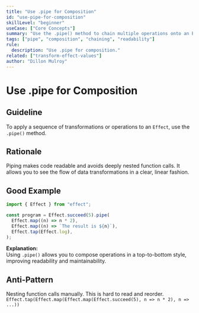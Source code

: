```yaml
---
title: "Use .pipe for Composition"
id: "use-pipe-for-composition"
skillLevel: "beginner"
useCase: ["Core Concepts"]
summary: "Use the .pipe() method to chain multiple operations onto an Effect in a readable, top-to-bottom sequence."
tags: ["pipe", "composition", "chaining", "readability"]
rule:
  description: "Use .pipe for composition."
related: ["transform-effect-values"]
author: "Dillon Mulroy"
---
```


# Use .pipe for Composition

## Guideline

To apply a sequence of transformations or operations to an `Effect`, use the
`.pipe()` method.

## Rationale

Piping makes code readable and avoids deeply nested function calls. It allows
you to see the flow of data transformations in a clear, linear fashion.

## Good Example

```typescript
import { Effect } from "effect";

const program = Effect.succeed(5).pipe(
  Effect.map((n) => n * 2),
  Effect.map((n) => `The result is ${n}`),
  Effect.tap(Effect.log),
);
```

**Explanation:**  
Using `.pipe()` allows you to compose operations in a top-to-bottom style,
improving readability and maintainability.

## Anti-Pattern

Nesting function calls manually. This is hard to read and reorder.
`Effect.tap(Effect.map(Effect.map(Effect.succeed(5), n => n * 2), n => ...))`

